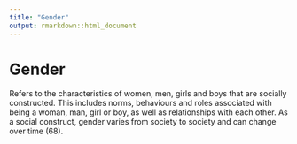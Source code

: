 ```yaml
---
title: "Gender"
output: rmarkdown::html_document
---
```


# Gender

Refers to the characteristics of  women,   men, girls and boys that are socially    constructed. This includes  norms,  behaviours and roles associated with  being a  woman, man, girl or  boy, as  well as relationships with each  other. As  a social  construct, gender varies from  society to society and can change over  time (68).
